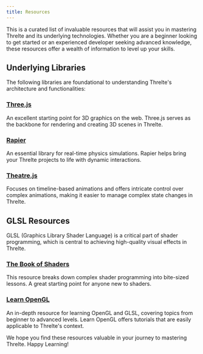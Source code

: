 ```yaml
---
title: Resources
---
```


This is a curated list of invaluable resources that will assist you in mastering Threlte and its underlying technologies. Whether you are a beginner looking to get started or an experienced developer seeking advanced knowledge, these resources offer a wealth of information to level up your skills.

## Underlying Libraries

The following libraries are foundational to understanding Threlte's architecture and functionalities:

### [Three.js](https://threejs.org/)

An excellent starting point for 3D graphics on the web. Three.js serves as the backbone for rendering and creating 3D scenes in Threlte.

### [Rapier](https://www.rapier.rs/)

An essential library for real-time physics simulations. Rapier helps bring your Threlte projects to life with dynamic interactions.

### [Theatre.js](https://www.theatrejs.com/)

Focuses on timeline-based animations and offers intricate control over complex animations, making it easier to manage complex state changes in Threlte.

## GLSL Resources

GLSL (Graphics Library Shader Language) is a critical part of shader programming, which is central to achieving high-quality visual effects in Threlte.

### [The Book of Shaders](https://thebookofshaders.com/)

This resource breaks down complex shader programming into bite-sized lessons. A great starting point for anyone new to shaders.

### [Learn OpenGL](https://learnopengl.com/)

An in-depth resource for learning OpenGL and GLSL, covering topics from beginner to advanced levels. Learn OpenGL offers tutorials that are easily applicable to Threlte's context.

We hope you find these resources valuable in your journey to mastering Threlte. Happy Learning!
